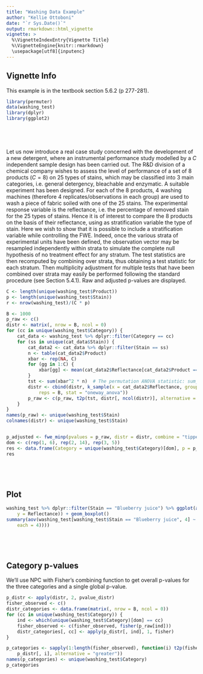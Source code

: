 ```yaml
---
title: "Washing Data Example"
author: "Kellie Ottoboni"
date: "`r Sys.Date()`"
output: rmarkdown::html_vignette
vignette: >
  %\VignetteIndexEntry{Vignette Title}
  %\VignetteEngine{knitr::rmarkdown}
  \usepackage[utf8]{inputenc}
---
```



## Vignette Info

This example is in the textbook section 5.6.2 (p 277-281).
```r
library(permuter)
data(washing_test)
library(dplyr)
library(ggplot2)



 


```

Let us now introduce a real case study concerned with the development of a new detergent, where an instrumental performance study modelled by a $C$ independent sample design has been carried out. The R&D division of a chemical company wishes to assess the level of performance of a set of 8 products ($C = 8$) on 25 types of stains, which may be classified into 3 main categories, i.e. general detergency, bleachable and enzymatic. A suitable experiment has been designed. For each of the 8 products, 4 washing machines (therefore 4 replicates/observations in each group) are used to wash a piece of fabric soiled with one of the 25 stains. The experimental response variable is the reflectance, i.e. the percentage of removed stain for the 25 types of stains. Hence it is of interest to compare the 8 products on the basis of their reflectance, using as stratification variable the type of stain. Here we wish to show that it is possible to include a stratification variable while controlling the FWE. Indeed, once the various strata of experimental units have been defined, the observation vector may be resampled independently within strata to simulate the complete null hypothesis of no treatment effect for any stratum. The test statistics are then recomputed by combining over strata, thus obtaining a test statistic for each stratum. Then multiplicity adjustment for multiple tests that have been combined over strata may easily be performed following the standard procedure (see Section 5.4.1). Raw and adjusted p-values are displayed.


```r
C <- length(unique(washing_test$Product))
p <- length(unique(washing_test$Stain))
r <- nrow(washing_test)/(C * p)

B <- 1000
p_raw <- c()
distr <- matrix(, nrow = B, ncol = 0)
for (cc in unique(washing_test$Category)) {
    cat_data <- washing_test %>% dplyr::filter(Category == cc)
    for (ss in unique(cat_data$Stain)) {
        cat_data2 <- cat_data %>% dplyr::filter(Stain == ss)
        n <- table(cat_data2$Product)
        xbar <- rep(NA, C)
        for (gg in 1:C) {
            xbar[gg] <- mean(cat_data2$Reflectance[cat_data2$Product == gg])
        }
        tst <- sum(xbar^2 * n)  # The permutation ANOVA statistic: sum_{j in groups} n_j*(mean(X_j))^2
        distr <- cbind(distr, k_sample(x = cat_data2$Reflectance, group = cat_data2$Product, 
            reps = B, stat = "oneway_anova"))
        p_raw <- c(p_raw, t2p(tst, distr[, ncol(distr)], alternative = "greater"))
    }
}
names(p_raw) <- unique(washing_test$Stain)
colnames(distr) <- unique(washing_test$Stain)


p_adjusted <- fwe_minp(pvalues = p_raw, distr = distr, combine = "tippett")
dom <- c(rep(1, 6), rep(2, 14), rep(3, 5))
res <- data.frame(Category = unique(washing_test$Category)[dom], p = p_raw, adjusted_p = p_adjusted)
res



 


```

## Plot

```r
washing_test %>% dplyr::filter(Stain == "Blueberry juice") %>% ggplot(aes(x = factor(Product), 
    y = Reflectance)) + geom_boxplot()
summary(aov(washing_test[washing_test$Stain == "Blueberry juice", 4] ~ factor(rep(1:8, 
    each = 4))))



 


```

## Category p-values

We'll use NPC with Fisher's combining function to get overall p-values for the three categories and a single global p-value.

```r
p_distr <- apply(distr, 2, pvalue_distr)
fisher_observed <- c()
distr_categories <- data.frame(matrix(, nrow = B, ncol = 0))
for (cc in unique(washing_test$Category)) {
    ind <- which(unique(washing_test$Category)[dom] == cc)
    fisher_observed <- c(fisher_observed, fisher(p_raw[ind]))
    distr_categories[, cc] <- apply(p_distr[, ind], 1, fisher)
}

p_categories <- sapply(1:length(fisher_observed), function(i) t2p(fisher_observed[i], 
    p_distr[, i], alternative = "greater"))
names(p_categories) <- unique(washing_test$Category)
p_categories



 


```